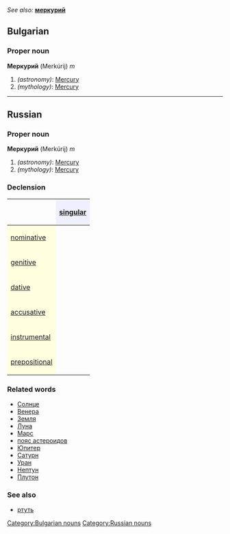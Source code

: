 ''See also:'' '''[[меркурий]]'''
==Bulgarian==
[[Category:Bulgarian nouns]]
===Proper noun===
'''Меркурий''' (Merkúrij) ''m''

#''(astronomy)'': [[Mercury]]
#''(mythology)'': [[Mercury]]


----

==Russian==
[[Category:Russian nouns]]
===Proper noun===
'''Меркурий''' (Merkúrij) ''m''

#''(astronomy)'': [[Mercury]]
#''(mythology)'': [[Mercury]]

===Declension===
{| border="1" cellpadding="4" cellspacing="0"
!
! style="background-color: #EFEFFF" align="center"|[[singular]]
|-
! style="background-color: #FFFFE0" align="left"|[[nominative case|nominative]]
| align="center"|{{RUchar|Мерку́рий}}
|-
! style="background-color: #FFFFE0" align="left"|[[genitive case|genitive]]
| align="center"|{{RUchar|Мерку́рии}}
|-
! style="background-color: #FFFFE0" align="left"|[[dative case|dative]]
| align="center"|{{RUchar|Мерку́рию}}
|-
! style="background-color: #FFFFE0" align="left"|[[accusative case|accusative]]
| align="center"|{{RUchar|nom. or gen.}}
|-
! style="background-color: #FFFFE0" align="left"|[[instrumental case|instrumental]]
| align="center"|{{RUchar|Мерку́рием}}
|-
! style="background-color: #FFFFE0" align="left"|[[prepositional case|prepositional]]
| align="center"|{{RUchar|о Мерку́рие}}
|}

===Related words===
*[[Солнце]]
*[[Венера]]
*[[Земля]]
*[[Луна]]
*[[Марс]]
*[[пояс астероидов]]
*[[Юпитер]]
*[[Сатурн]]
*[[Уран]]
*[[Нептун]]
*[[Плутон]]

===See also===
*[[ртуть]]
